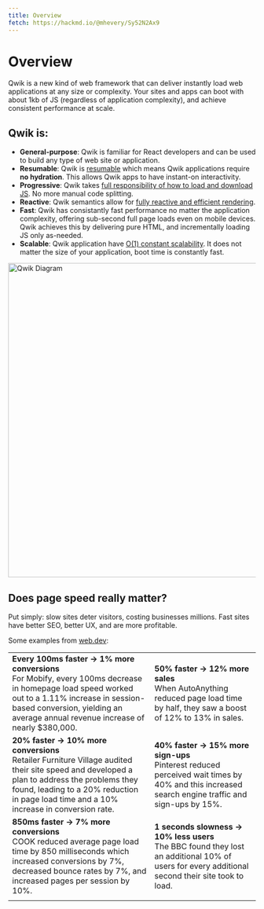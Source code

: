 ```yaml
---
title: Overview
fetch: https://hackmd.io/@mhevery/Sy52N2Ax9
---
```


# Overview

Qwik is a new kind of web framework that can deliver instantly load web applications at any size or complexity. Your sites and apps can boot with about 1kb of JS (regardless of application complexity), and achieve consistent performance at scale.

## Qwik is:

- **General-purpose**: Qwik is familiar for React developers and can be used to build any type of web site or application.
- **Resumable**: Qwik is [resumable](../concepts/resumable/index.mdx) which means Qwik applications require **no hydration**. This allows Qwik apps to have instant-on interactivity.
- **Progressive**: Qwik takes [full responsibility of how to load and download JS](https://www.builder.io/blog/dont-blame-the-developer-for-what-the-frameworks-did). No more manual code splitting.
- **Reactive**: Qwik semantics allow for [fully reactive and efficient rendering](../concepts/reactivity/index.mdx).
- **Fast**: Qwik has consistantly fast performance no matter the application complexity, offering sub-second full page loads even on mobile devices. Qwik achieves this by delivering pure HTML, and incrementally loading JS only as-needed.
- **Scalable**: Qwik application have [O(1) constant scalability](https://www.builder.io/blog/our-current-frameworks-are-on-we-need-o1). It does not matter the size of your application, boot time is constantly fast.

<img
  alt="Qwik Diagram"
  width="1000"
  height="640"
  src="https://cdn.builder.io/api/v1/image/assets%2FYJIGb4i01jvw0SRdL5Bt%2Fd33c7a95e98144f682ab67dd27d1f957?format=webp&width=1000"
/>

## Does page speed really matter?

Put simply: slow sites deter visitors, costing businesses millions. Fast sites have better SEO, better UX, and are more profitable.

Some examples from [web.dev](https://web.dev/tags/case-study/):

|                                                                                                                                                                                                                                               |                                                                                                                                                        |
| --------------------------------------------------------------------------------------------------------------------------------------------------------------------------------------------------------------------------------------------- | ------------------------------------------------------------------------------------------------------------------------------------------------------ |
| **Every 100ms faster → 1% more conversions** <br /> For Mobify, every 100ms decrease in homepage load speed worked out to a 1.11% increase in session-based conversion, yielding an average annual revenue increase of nearly $380,000.       | **50% faster → 12% more sales** <br /> When AutoAnything reduced page load time by half, they saw a boost of 12% to 13% in sales.                      |
| **20% faster → 10% more conversions** <br /> Retailer Furniture Village audited their site speed and developed a plan to address the problems they found, leading to a 20% reduction in page load time and a 10% increase in conversion rate. | **40% faster → 15% more sign-ups** <br /> Pinterest reduced perceived wait times by 40% and this increased search engine traffic and sign-ups by 15%.  |
| **850ms faster → 7% more conversions** <br /> COOK reduced average page load time by 850 milliseconds which increased conversions by 7%, decreased bounce rates by 7%, and increased pages per session by 10%.                                | **1 seconds slowness → 10% less users** <br /> The BBC found they lost an additional 10% of users for every additional second their site took to load. |
|                                                                                                                                                                                                                                               |                                                                                                                                                        |
